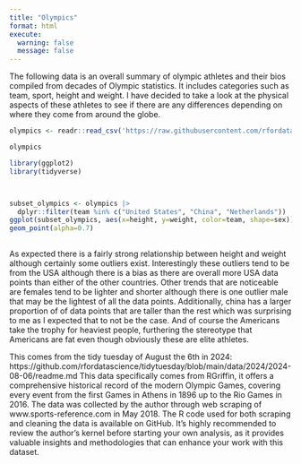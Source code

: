 ```yaml
---
title: "Olympics"
format: html
execute: 
  warning: false
  message: false
---
```


The following data is an overall summary of olympic athletes and their bios compiled from decades of Olympic statistics. It includes categories such as team, sport, height and weight. I have decided to take a look at the physical aspects of these athletes to see if there are any differences depending on where they come from around the globe.

```r
olympics <- readr::read_csv('https://raw.githubusercontent.com/rfordatascience/tidytuesday/master/data/2024/2024-08-06/olympics.csv')

olympics

library(ggplot2)
library(tidyverse)




```

```r



subset_olympics <- olympics |> 
  dplyr::filter(team %in% c("United States", "China", "Netherlands"))
ggplot(subset_olympics, aes(x=height, y=weight, color=team, shape=sex))+
geom_point(alpha=0.7)
  

```

As expected there is a fairly strong relationship between height and weight although certainly some outliers exist. Interestingly these outliers tend to be from the USA although there is a bias as there are overall more USA data points than either of the other countries. Other trends that are noticeable are females tend to be lighter and shorter although there is one outlier male that may be the lightest of all the data points. Additionally, china has a larger proportion of of data points that are taller than the rest which was surprising to me as I expected that to not be the case. And of course the Americans take the trophy for heaviest people, furthering the stereotype that Americans are fat even though obviously these are elite athletes.

This comes from the tidy tuesday of August the 6th in 2024: https://github.com/rfordatascience/tidytuesday/blob/main/data/2024/2024-08-06/readme.md This data specifically comes from RGriffin, it offers a comprehensive historical record of the modern Olympic Games, covering every event from the first Games in Athens in 1896 up to the Rio Games in 2016. The data was collected by the author through web scraping of www.sports-reference.com in May 2018. The R code used for both scraping and cleaning the data is available on GitHub. It’s highly recommended to review the author's kernel before starting your own analysis, as it provides valuable insights and methodologies that can enhance your work with this dataset.

